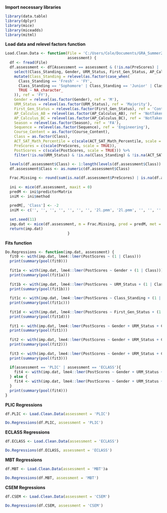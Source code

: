 **Import necessary libraries**
```r
library(data.table)
library(dplyr)
library(mice)
library(miceadds)
library(mitml)
```

**Load data and relevel factors function**
```r
Load.Clean.Data <- function(File = 'C:/Users/Cole/Documents/GRA_Summer2019/MasterDiagnosticDataConstruction/MasterData.csv',
                            assessment) {
  df <- fread(File)
  df.assessment <- df[Assessment == assessment & (!is.na(PreScores) | !is.na(PostScores))] %>%
    select(Class_Standing, Gender, URM_Status, First_Gen_Status, AP_Calculus_AB, AP_Calculus_BC, ACT_SAT_Math_Percentile, PreScores, PostScores, Season, Sequence, Course_Content, Class) %>%
    mutate(Class_Standing = relevel(as.factor(case_when(
      Class_Standing == 'Fresh' ~ 'FY',
      Class_Standing == 'Sophomore' | Class_Standing == 'Junior' | Class_Standing == 'Senior' ~ 'BFY',
      TRUE ~ NA_character_
    )), ref = 'FY'),
    Gender = relevel(as.factor(Gender), ref = 'M'),
    URM_Status = relevel(as.factor(URM_Status), ref = 'Majority'),
    First_Gen_Status = relevel(as.factor(First_Gen_Status), ref = 'ContGen'),
    AP_Calculus_AB = relevel(as.factor(AP_Calculus_AB), ref = 'NotTaken'),
    AP_Calculus_BC = relevel(as.factor(AP_Calculus_BC), ref = 'NotTaken'),
    Season = relevel(as.factor(Season), ref = 'FA'),
    Sequence = relevel(as.factor(Sequence), ref = 'Engineering'),
    Course_Content = as.factor(Course_Content),
    Class = as.factor(Class),
    ACT_SAT_Math_Percentile = c(scale(ACT_SAT_Math_Percentile, scale = TRUE)),
    PreScores = c(scale(PreScores, scale = TRUE)),
    PostScores = c(scale(PostScores, scale = TRUE))) %>%
    filter(!is.na(URM_Status) & !is.na(Class_Standing) & !is.na(ACT_SAT_Math_Percentile))
  
  levels(df.assessment$Class) <- 1:length(levels(df.assessment$Class))
  df.assessment$Class <- as.numeric(df.assessment$Class)

  Frac.Missing <- round(sum(is.na(df.assessment$PreScores) | is.na(df.assessment$PostScores))/nrow(df.assessment) * 100)
  
  ini <- mice(df.assessment, maxit = 0)
  predM <- ini$predictorMatrix
  iniM <- ini$method
  
  predM[, 'Class'] <- -2
  iniM <- c('', '', '', '', '', '', '', '2l.pmm', '2l.pmm', '', '', '', '')
  
  set.seed(11)
  imp.dat <- mice(df.assessment, m = Frac.Missing, pred = predM, met = iniM, print = FALSE)
  return(imp.dat)
                            }


```

**Fits function**
```r
Do.Regressions <- function(imp.dat, assessment) {
  fit0 <- with(imp.dat, lme4::lmer(PostScores ~ (1 | Class)))
  print(summary(pool(fit0)))
  
  fit1a <- with(imp.dat, lme4::lmer(PostScores ~ Gender + (1 | Class)))
  print(summary(pool(fit1a)))
  
  fit1b <- with(imp.dat, lme4::lmer(PostScores ~ URM_Status + (1 | Class)))
  print(summary(pool(fit1b)))
  
  fit1c <- with(imp.dat, lme4::lmer(PostScores ~ Class_Standing + (1 | Class)))
  print(summary(pool(fit1c)))
  
  fit1d <- with(imp.dat, lme4::lmer(PostScores ~ First_Gen_Status + (1 | Class)))
  print(summary(pool(fit1d)))
  
  fit1 <- with(imp.dat, lme4::lmer(PostScores ~ Gender + URM_Status + Class_Standing + First_Gen_Status + (1 | Class)))
  print(summary(pool(fit1)))
  
  fit2 <- with(imp.dat, lme4::lmer(PostScores ~ Gender + URM_Status + Class_Standing + First_Gen_Status + PreScores + (1 | Class)))
  print(summary(pool(fit2)))
  
  fit3 <- with(imp.dat, lme4::lmer(PostScores ~ Gender + URM_Status + Class_Standing + First_Gen_Status + PreScores + ACT_SAT_Math_Percentile + AP_Calculus_AB + AP_Calculus_BC + (1 | Class)))
  print(summary(pool(fit3)))
  
  if(assessment == 'PLIC' | assessment == 'ECLASS'){
    fit4 <- with(imp.dat, lme4::lmer(PostScores ~ Gender + URM_Status + Class_Standing + First_Gen_Status + PreScores + ACT_SAT_Math_Percentile + AP_Calculus_AB + AP_Calculus_BC + Season + Sequence + Course_Content + (1 | Class)))
  } else {
    fit4 <- with(imp.dat, lme4::lmer(PostScores ~ Gender + URM_Status + Class_Standing + First_Gen_Status + PreScores + ACT_SAT_Math_Percentile + AP_Calculus_AB + AP_Calculus_BC + Season + Sequence + (1 | Class)))
  }
  print(summary(pool(fit4)))
}
```

**PLIC Regressions**
```r
df.PLIC <- Load.Clean.Data(assessment = 'PLIC')

Do.Regressions(df.PLIC, assessment = 'PLIC')
```

**ECLASS Regressions**
```r
df.ECLASS <- Load.Clean.Data(assessment = 'ECLASS')

Do.Regressions(df.ECLASS, assessment = 'ECLASS')
```

**MBT Regressions**
```r
df.MBT <- Load.Clean.Data(assessment = 'MBT')a

Do.Regressions(df.MBT, assessment = 'MBT')
```

**CSEM Regressions**
```r
df.CSEM <- Load.Clean.Data(assessment = 'CSEM')

Do.Regressions(df.CSEM, assessment = 'CSEM')
```